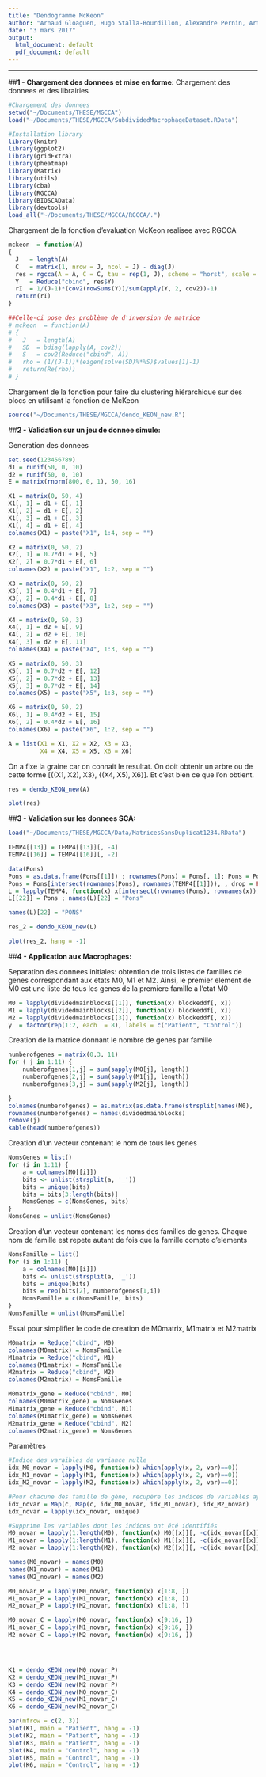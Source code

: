 ```yaml
---
title: "Dendogramme McKeon"
author: "Arnaud Gloaguen, Hugo Stalla-Bourdillon, Alexandre Pernin, Arthur Tenenhaus"
date: "3 mars 2017"
output:
  html_document: default
  pdf_document: default
---
```


***
##**1 - Chargement des donnees et mise en forme:**
Chargement des donnees et des librairies
```r
#Chargement des donnees
setwd("~/Documents/THESE/MGCCA")
load("~/Documents/THESE/MGCCA/SubdividedMacrophageDataset.RData")

#Installation library
library(knitr)
library(ggplot2)
library(gridExtra)
library(pheatmap)
library(Matrix)
library(utils)
library(cba)
library(RGCCA)
library(BIOSCAData)
library(devtools)
load_all("~/Documents/THESE/MGCCA/RGCCA/.")
```

Chargement de la fonction d'evaluation McKeon realisee avec RGCCA
```r
mckeon  = function(A)
{
  J   = length(A)
  C   = matrix(1, nrow = J, ncol = J) - diag(J)
  res = rgcca(A = A, C = C, tau = rep(1, J), scheme = "horst", scale = F, bias = T, ncomp = rep(1, J), verbose = F)
  Y   = Reduce("cbind", res$Y)
  rI  = 1/(J-1)*(cov2(rowSums(Y))/sum(apply(Y, 2, cov2))-1)
  return(rI)
}

##Celle-ci pose des problème de d'inversion de matrice
# mckeon  = function(A)
# {
#   J   = length(A)
#   SD  = bdiag(lapply(A, cov2))
#   S   = cov2(Reduce("cbind", A))
#   rho = (1/(J-1))*(eigen(solve(SD)%*%S)$values[1]-1)
#   return(Re(rho))
# }
```

Chargement de la fonction pour faire du clustering hiérarchique sur des blocs en utilisant la fonction de McKeon
```r

source("~/Documents/THESE/MGCCA/dendo_KEON_new.R")

```

##**2 - Validation sur un jeu de donnee simule:**

Generation des donnees
```r
set.seed(123456789)
d1 = runif(50, 0, 10)
d2 = runif(50, 0, 10)
E = matrix(rnorm(800, 0, 1), 50, 16)

X1 = matrix(0, 50, 4)
X1[, 1] = d1 + E[, 1]
X1[, 2] = d1 + E[, 2]
X1[, 3] = d1 + E[, 3]
X1[, 4] = d1 + E[, 4]
colnames(X1) = paste("X1", 1:4, sep = "")

X2 = matrix(0, 50, 2)
X2[, 1] = 0.7*d1 + E[, 5]
X2[, 2] = 0.7*d1 + E[, 6]
colnames(X2) = paste("X1", 1:2, sep = "")

X3 = matrix(0, 50, 2)
X3[, 1] = 0.4*d1 + E[, 7]
X3[, 2] = 0.4*d1 + E[, 8]
colnames(X3) = paste("X3", 1:2, sep = "")

X4 = matrix(0, 50, 3)
X4[, 1] = d2 + E[, 9]
X4[, 2] = d2 + E[, 10]
X4[, 3] = d2 + E[, 11]
colnames(X4) = paste("X4", 1:3, sep = "")

X5 = matrix(0, 50, 3)
X5[, 1] = 0.7*d2 + E[, 12]
X5[, 2] = 0.7*d2 + E[, 13]
X5[, 3] = 0.7*d2 + E[, 14]
colnames(X5) = paste("X5", 1:3, sep = "")

X6 = matrix(0, 50, 2)
X6[, 1] = 0.4*d2 + E[, 15]
X6[, 2] = 0.4*d2 + E[, 16]
colnames(X6) = paste("X6", 1:2, sep = "")

A = list(X1 = X1, X2 = X2, X3 = X3,
         X4 = X4, X5 = X5, X6 = X6)
```

On a fixe la graine car on connait le resultat. On doit obtenir un arbre ou de cette forme [{(X1, X2), X3}, {(X4, X5), X6}]. Et c'est bien ce que l'on obtient.
```r

res = dendo_KEON_new(A)

plot(res)

```



##**3 - Validation sur les donnees SCA:**


```r
load("~/Documents/THESE/MGCCA/Data/MatricesSansDuplicat1234.RData")

TEMP4[[13]] = TEMP4[[13]][, -4]
TEMP4[[16]] = TEMP4[[16]][, -2]

data(Pons)
Pons = as.data.frame(Pons[[1]]) ; rownames(Pons) = Pons[, 1]; Pons = Pons[, -1, drop = FALSE]
Pons = Pons[intersect(rownames(Pons), rownames(TEMP4[[1]])), , drop = FALSE]
L = lapply(TEMP4, function(x) x[intersect(rownames(Pons), rownames(x)), ])
L[[22]] = Pons ; names(L)[22] = "Pons"

names(L)[22] = "PONS"
```


```r
res_2 = dendo_KEON_new(L)

plot(res_2, hang = -1)
```



##**4 - Application aux Macrophages:**

Separation des donnees initiales: obtention de trois listes de familles de genes correspondant aux etats M0, M1 et M2. Ainsi, le premier element de M0 est une liste de tous les genes de la premiere famille a l'etat M0
```r
M0 = lapply(dividedmainblocks[[1]], function(x) blockeddf[, x])
M1 = lapply(dividedmainblocks[[2]], function(x) blockeddf[, x])
M2 = lapply(dividedmainblocks[[3]], function(x) blockeddf[, x])
y  = factor(rep(1:2, each  = 8), labels = c("Patient", "Control"))
```


Creation de la matrice donnant le nombre de genes par famille
```r
numberofgenes = matrix(0,3, 11)
for ( j in 1:11) {
    numberofgenes[1,j] = sum(sapply(M0[j], length))
    numberofgenes[2,j] = sum(sapply(M1[j], length))
    numberofgenes[3,j] = sum(sapply(M2[j], length))

}
colnames(numberofgenes) = as.matrix(as.data.frame(strsplit(names(M0), '_')))[2,]
rownames(numberofgenes) = names(dividedmainblocks)
remove(j)
kable(head(numberofgenes))
```


Creation d'un vecteur contenant le nom de tous les genes
```r
NomsGenes = list()
for (i in 1:11) {
    a = colnames(M0[[i]])
    bits <- unlist(strsplit(a, '_'))
    bits = unique(bits)
    bits = bits[3:length(bits)]
    NomsGenes = c(NomsGenes, bits)
}
NomsGenes = unlist(NomsGenes)
```


Creation d'un vecteur contenant les noms des familles de genes. Chaque nom de famille est repete autant de fois que la famille compte d'elements 
```r
NomsFamille = list()
for (i in 1:11) {
    a = colnames(M0[[i]])
    bits <- unlist(strsplit(a, '_'))
    bits = unique(bits)
    bits = rep(bits[2], numberofgenes[1,i])
    NomsFamille = c(NomsFamille, bits)
}
NomsFamille = unlist(NomsFamille)
```


Essai pour simplifier le code de creation de M0matrix, M1matrix et M2matrix
```r
M0matrix = Reduce("cbind", M0)
colnames(M0matrix) = NomsFamille
M1matrix = Reduce("cbind", M1)
colnames(M1matrix) = NomsFamille
M2matrix = Reduce("cbind", M2)
colnames(M2matrix) = NomsFamille

M0matrix_gene = Reduce("cbind", M0)
colnames(M0matrix_gene) = NomsGenes
M1matrix_gene = Reduce("cbind", M1)
colnames(M1matrix_gene) = NomsGenes
M2matrix_gene = Reduce("cbind", M2)
colnames(M2matrix_gene) = NomsGenes
```


Paramètres
```r

#Indice des varaibles de variance nulle
idx_M0_novar = lapply(M0, function(x) which(apply(x, 2, var)==0))
idx_M1_novar = lapply(M1, function(x) which(apply(x, 2, var)==0))
idx_M2_novar = lapply(M2, function(x) which(apply(x, 2, var)==0))

#Pour chacune des famille de gène, recupère les indices de variables ayant une variance nulle quelque soit leur etat (M0/M1/M2)
idx_novar = Map(c, Map(c, idx_M0_novar, idx_M1_novar), idx_M2_novar)
idx_novar = lapply(idx_novar, unique)

#Supprime les variables dont les indices ont été identifiés
M0_novar = lapply(1:length(M0), function(x) M0[[x]][, -c(idx_novar[[x]])])
M1_novar = lapply(1:length(M1), function(x) M1[[x]][, -c(idx_novar[[x]])])
M2_novar = lapply(1:length(M2), function(x) M2[[x]][, -c(idx_novar[[x]])])

names(M0_novar) = names(M0)
names(M1_novar) = names(M1)
names(M2_novar) = names(M2)

```


```r

M0_novar_P = lapply(M0_novar, function(x) x[1:8, ])
M1_novar_P = lapply(M1_novar, function(x) x[1:8, ])
M2_novar_P = lapply(M2_novar, function(x) x[1:8, ])

M0_novar_C = lapply(M0_novar, function(x) x[9:16, ])
M1_novar_C = lapply(M1_novar, function(x) x[9:16, ])
M2_novar_C = lapply(M2_novar, function(x) x[9:16, ])




K1 = dendo_KEON_new(M0_novar_P)
K2 = dendo_KEON_new(M1_novar_P)
K3 = dendo_KEON_new(M2_novar_P)
K4 = dendo_KEON_new(M0_novar_C)
K5 = dendo_KEON_new(M1_novar_C)
K6 = dendo_KEON_new(M2_novar_C)

par(mfrow = c(2, 3))
plot(K1, main = "Patient", hang = -1)
plot(K2, main = "Patient", hang = -1)
plot(K3, main = "Patient", hang = -1)
plot(K4, main = "Control", hang = -1)
plot(K5, main = "Control", hang = -1)
plot(K6, main = "Control", hang = -1)


```

